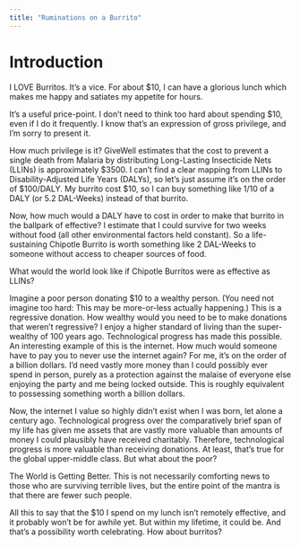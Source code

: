 ```yaml
---
title: "Ruminations on a Burrito"
---
```


# Introduction

I LOVE Burritos. It’s a vice. For about $10, I can have a glorious lunch which makes me happy and satiates my appetite for hours.

It’s a useful price-point. I don’t need to think too hard about spending $10, even if I do it frequently. I know that’s an expression of gross privilege, and I’m sorry to present it.

How much privilege is it? GiveWell estimates that the cost to prevent a single death from Malaria by distributing Long-Lasting Insecticide Nets (LLINs) is approximately $3500. I can’t find a clear mapping from LLINs to Disability-Adjusted Life Years (DALYs), so let’s just assume it’s on the order of $100/DALY. My burrito cost $10, so I can buy something like 1/10 of a DALY (or 5.2 DAL-Weeks) instead of that burrito.

Now, how much would a DALY have to cost in order to make that burrito in the ballpark of effective? I estimate that I could survive for two weeks without food (all other environmental factors held constant). So a life-sustaining Chipotle Burrito is worth something like 2 DAL-Weeks to someone without access to cheaper sources of food.

What would the world look like if Chipotle Burritos were as effective as LLINs?

Imagine a poor person donating $10 to a wealthy person. (You need not imagine too hard: This may be more-or-less actually happening.) This is a regressive donation. How wealthy would you need to be to make donations that weren’t regressive?
I enjoy a higher standard of living than the super-wealthy of 100 years ago. Technological progress has made this possible. An interesting example of this is the internet. How much would someone have to pay you to never use the internet again? For me, it’s on the order of a billion dollars. I’d need vastly more money than I could possibly ever spend in person, purely as a protection against the malaise of everyone else enjoying the party and me being locked outside. This is roughly equivalent to possessing something worth a billion dollars.

Now, the internet I value so highly didn’t exist when I was born, let alone a century ago. Technological progress over the comparatively brief span of my life has given me assets that are vastly more valuable than amounts of money I could plausibly have received charitably. Therefore, technological progress is more valuable than receiving donations. At least, that’s true for the global upper-middle class. But what about the poor?

The World is Getting Better. This is not necessarily comforting news to those who are surviving terrible lives, but the entire point of the mantra is that there are fewer such people.

All this to say that the $10 I spend on my lunch isn’t remotely effective, and it probably won’t be for awhile yet. But within my lifetime, it could be. And that’s a possibility worth celebrating. How about burritos?
